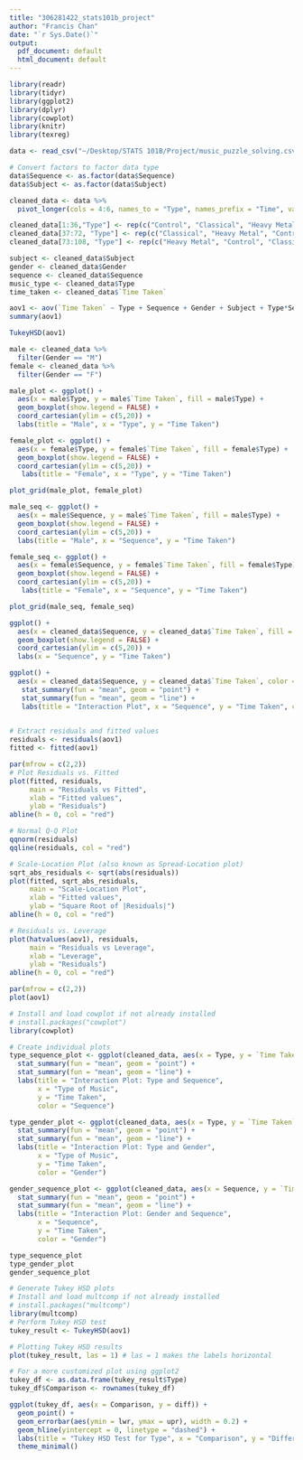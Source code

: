 ```yaml
---
title: "306281422_stats101b_project"
author: "Francis Chan"
date: "`r Sys.Date()`"
output:
  pdf_document: default
  html_document: default
---
```


```r
library(readr)
library(tidyr)
library(ggplot2)
library(dplyr)
library(cowplot)
library(knitr)
library(texreg)
```

```r
data <- read_csv("~/Desktop/STATS 101B/Project/music_puzzle_solving.csv")

# Convert factors to factor data type
data$Sequence <- as.factor(data$Sequence)
data$Subject <- as.factor(data$Subject)

cleaned_data <- data %>% 
  pivot_longer(cols = 4:6, names_to = "Type", names_prefix = "Time", values_to = "Time Taken")

cleaned_data[1:36,"Type"] <- rep(c("Control", "Classical", "Heavy Metal"),12)
cleaned_data[37:72, "Type"] <- rep(c("Classical", "Heavy Metal", "Control"),12)
cleaned_data[73:108, "Type"] <- rep(c("Heavy Metal", "Control", "Classical"),12)

subject <- cleaned_data$Subject
gender <- cleaned_data$Gender
sequence <- cleaned_data$Sequence
music_type <- cleaned_data$Type
time_taken <- cleaned_data$`Time Taken`
```
```r
aov1 <- aov(`Time Taken` ~ Type + Sequence + Gender + Subject + Type*Sequence + Type*Gender + Gender*Sequence, data = cleaned_data)
summary(aov1)
```

```r
TukeyHSD(aov1)
```

```r
male <- cleaned_data %>%
  filter(Gender == "M")
female <- cleaned_data %>%
  filter(Gender == "F")

male_plot <- ggplot() +
  aes(x = male$Type, y = male$`Time Taken`, fill = male$Type) +
  geom_boxplot(show.legend = FALSE) +
  coord_cartesian(ylim = c(5,20)) +
  labs(title = "Male", x = "Type", y = "Time Taken")

female_plot <- ggplot() +
  aes(x = female$Type, y = female$`Time Taken`, fill = female$Type) +
  geom_boxplot(show.legend = FALSE) +
  coord_cartesian(ylim = c(5,20)) + 
   labs(title = "Female", x = "Type", y = "Time Taken")

plot_grid(male_plot, female_plot)
```

```r
male_seq <- ggplot() +
  aes(x = male$Sequence, y = male$`Time Taken`, fill = male$Type) +
  geom_boxplot(show.legend = FALSE) +
  coord_cartesian(ylim = c(5,20)) +
  labs(title = "Male", x = "Sequence", y = "Time Taken")

female_seq <- ggplot() +
  aes(x = female$Sequence, y = female$`Time Taken`, fill = female$Type) +
  geom_boxplot(show.legend = FALSE) +
  coord_cartesian(ylim = c(5,20)) + 
   labs(title = "Female", x = "Sequence", y = "Time Taken")

plot_grid(male_seq, female_seq)
```



```r
ggplot() +
  aes(x = cleaned_data$Sequence, y = cleaned_data$`Time Taken`, fill = cleaned_data$Sequence) +
  geom_boxplot(show.legend = FALSE) +
  coord_cartesian(ylim = c(5,20)) +
  labs(x = "Sequence", y = "Time Taken")

```
```r
ggplot() +
  aes(x = cleaned_data$Sequence, y = cleaned_data$`Time Taken`, color = cleaned_data$Gender, group = cleaned_data$Gender) +
   stat_summary(fun = "mean", geom = "point") +
   stat_summary(fun = "mean", geom = "line") +
   labs(title = "Interaction Plot", x = "Sequence", y = "Time Taken", color = "Gender")
  
```

```r
# Extract residuals and fitted values
residuals <- residuals(aov1)
fitted <- fitted(aov1)

par(mfrow = c(2,2))
# Plot Residuals vs. Fitted
plot(fitted, residuals,
     main = "Residuals vs Fitted",
     xlab = "Fitted values",
     ylab = "Residuals")
abline(h = 0, col = "red")

# Normal Q-Q Plot
qqnorm(residuals)
qqline(residuals, col = "red")

# Scale-Location Plot (also known as Spread-Location plot)
sqrt_abs_residuals <- sqrt(abs(residuals))
plot(fitted, sqrt_abs_residuals,
     main = "Scale-Location Plot",
     xlab = "Fitted values",
     ylab = "Square Root of |Residuals|")
abline(h = 0, col = "red")

# Residuals vs. Leverage
plot(hatvalues(aov1), residuals,
     main = "Residuals vs Leverage",
     xlab = "Leverage",
     ylab = "Residuals")
abline(h = 0, col = "red")
```
```r
par(mfrow = c(2,2))
plot(aov1)
```

```r
# Install and load cowplot if not already installed
# install.packages("cowplot")
library(cowplot)

# Create individual plots
type_sequence_plot <- ggplot(cleaned_data, aes(x = Type, y = `Time Taken`, color = Sequence, group = Sequence)) +
  stat_summary(fun = "mean", geom = "point") +
  stat_summary(fun = "mean", geom = "line") +
  labs(title = "Interaction Plot: Type and Sequence",
       x = "Type of Music",
       y = "Time Taken",
       color = "Sequence")

type_gender_plot <- ggplot(cleaned_data, aes(x = Type, y = `Time Taken`, color = Gender, group = Gender)) +
  stat_summary(fun = "mean", geom = "point") +
  stat_summary(fun = "mean", geom = "line") +
  labs(title = "Interaction Plot: Type and Gender",
       x = "Type of Music",
       y = "Time Taken",
       color = "Gender")

gender_sequence_plot <- ggplot(cleaned_data, aes(x = Sequence, y = `Time Taken`, color = Gender, group = Gender)) +
  stat_summary(fun = "mean", geom = "point") +
  stat_summary(fun = "mean", geom = "line") +
  labs(title = "Interaction Plot: Gender and Sequence",
       x = "Sequence",
       y = "Time Taken",
       color = "Gender")

type_sequence_plot
type_gender_plot
gender_sequence_plot
```
```r
# Generate Tukey HSD plots
# Install and load multcomp if not already installed
# install.packages("multcomp")
library(multcomp)
# Perform Tukey HSD test
tukey_result <- TukeyHSD(aov1)

# Plotting Tukey HSD results
plot(tukey_result, las = 1) # las = 1 makes the labels horizontal

# For a more customized plot using ggplot2
tukey_df <- as.data.frame(tukey_result$Type)
tukey_df$Comparison <- rownames(tukey_df)

ggplot(tukey_df, aes(x = Comparison, y = diff)) +
  geom_point() +
  geom_errorbar(aes(ymin = lwr, ymax = upr), width = 0.2) +
  geom_hline(yintercept = 0, linetype = "dashed") +
  labs(title = "Tukey HSD Test for Type", x = "Comparison", y = "Difference in Means") +
  theme_minimal()
```

